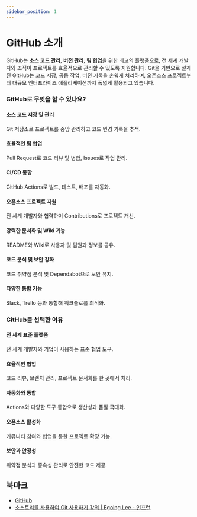 ```yaml
---
sidebar_position: 1
---
```


# GitHub 소개

GitHub는 **소스 코드 관리**, **버전 관리**, **팀 협업**을 위한 최고의 플랫폼으로, 전 세계 개발자와 조직이 프로젝트를 효율적으로 관리할 수 있도록 지원합니다. Git을 기반으로 설계된 GitHub는 코드 저장, 공동 작업, 버전 기록을 손쉽게 처리하며, 오픈소스 프로젝트부터 대규모 엔터프라이즈 애플리케이션까지 폭넓게 활용되고 있습니다.

### GitHub로 무엇을 할 수 있나요?

#### 소스 코드 저장 및 관리

Git 저장소로 프로젝트를 중앙 관리하고 코드 변경 기록을 추적.

#### 효율적인 팀 협업

Pull Request로 코드 리뷰 및 병합, Issues로 작업 관리.

#### CI/CD 통합

GitHub Actions로 빌드, 테스트, 배포를 자동화.

#### 오픈소스 프로젝트 지원

전 세계 개발자와 협력하며 Contributions로 프로젝트 개선.

#### 강력한 문서화 및 Wiki 기능

README와 Wiki로 사용자 및 팀원과 정보를 공유.

#### 코드 분석 및 보안 강화

코드 취약점 분석 및 Dependabot으로 보안 유지.

#### 다양한 통합 기능

Slack, Trello 등과 통합해 워크플로를 최적화.

### GitHub를 선택한 이유

#### 전 세계 표준 플랫폼

전 세계 개발자와 기업이 사용하는 표준 협업 도구.

#### 효율적인 협업

코드 리뷰, 브랜치 관리, 프로젝트 문서화를 한 곳에서 처리.

#### 자동화와 통합

Actions와 다양한 도구 통합으로 생산성과 품질 극대화.

#### 오픈소스 활성화

커뮤니티 참여와 협업을 통한 프로젝트 확장 가능.

#### 보안과 안정성

취약점 분석과 종속성 관리로 안전한 코드 제공.

## 북마크

- [GitHub](https://github.com/)
- [소스트리를 사용하여 Git 사용하기 강의 | Egoing Lee - 인프런](https://www.inflearn.com/course/git-%EA%B0%95%EC%A2%8C-%EC%83%9D%ED%99%9C%EC%BD%94%EB%94%A9#reviews)

